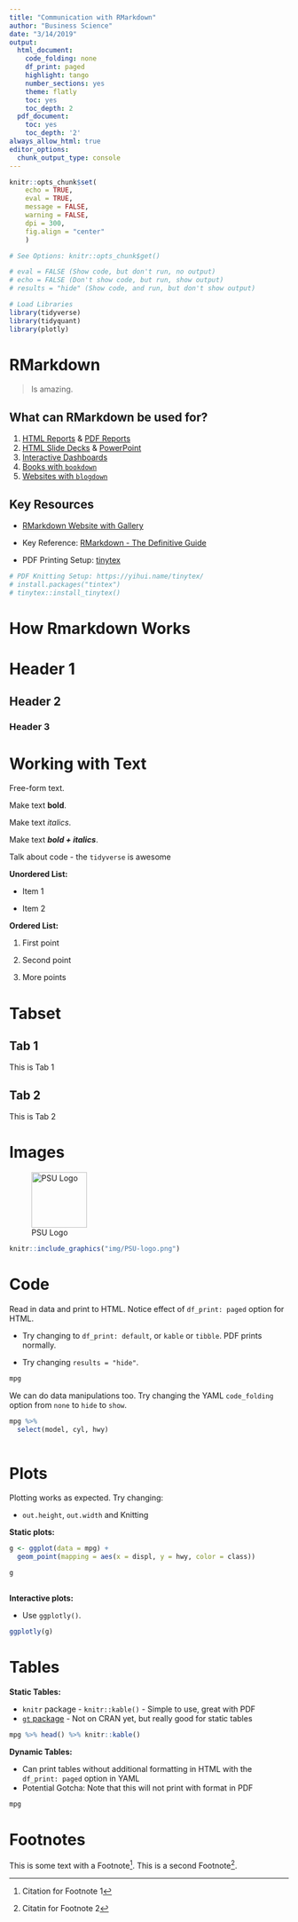```yaml
---
title: "Communication with RMarkdown"
author: "Business Science"
date: "3/14/2019"
output:
  html_document:
    code_folding: none
    df_print: paged
    highlight: tango
    number_sections: yes
    theme: flatly
    toc: yes
    toc_depth: 2
  pdf_document:
    toc: yes
    toc_depth: '2'
always_allow_html: true
editor_options: 
  chunk_output_type: console
---
```


```r
knitr::opts_chunk$set(
    echo = TRUE,
    eval = TRUE,
    message = FALSE,
    warning = FALSE,
    dpi = 300,
    fig.align = "center"
    )

# See Options: knitr::opts_chunk$get()
```

```r

# eval = FALSE (Show code, but don't run, no output)
# echo = FALSE (Don't show code, but run, show output)
# results = "hide" (Show code, and run, but don't show output)

# Load Libraries
library(tidyverse)
library(tidyquant)
library(plotly)
```

# RMarkdown

> Is amazing.

## What can RMarkdown be used for?

1.  [HTML Reports](https://bookdown.org/yihui/rmarkdown/html-document.html) & [PDF Reports](https://bookdown.org/yihui/rmarkdown/pdf-document.html)
2.  [HTML Slide Decks](https://bookdown.org/yihui/rmarkdown/ioslides-presentation.html) & [PowerPoint](https://bookdown.org/yihui/rmarkdown/powerpoint-presentation.html)
3.  [Interactive Dashboards](https://rmarkdown.rstudio.com/flexdashboard/index.html)
4.  [Books with `bookdown`](https://bookdown.org/)
5.  [Websites with `blogdown`](https://bookdown.org/yihui/blogdown/)

## Key Resources

-   [RMarkdown Website with Gallery](https://rmarkdown.rstudio.com/index.html)

-   Key Reference: [RMarkdown - The Definitive Guide](https://bookdown.org/yihui/rmarkdown/)

-   PDF Printing Setup: [tinytex](https://yihui.name/tinytex/)

```r
# PDF Knitting Setup: https://yihui.name/tinytex/ 
# install.packages("tintex")
# tinytex::install_tinytex()
```

# How Rmarkdown Works

# Header 1

## Header 2

### Header 3

# Working with Text

Free-form text.

Make text **bold**.

Make text *italics*.

Make text ***bold + italics***.

Talk about code - the `tidyverse` is awesome

**Unordered List:**

-   Item 1

-   Item 2

**Ordered List:**

1.  First point

2.  Second point

3.  More points

# Tabset {.tabset .tabset-fade .tabset-pills}

## Tab 1

This is Tab 1

## Tab 2

This is Tab 2

# Images

![PSU Logo](img/PSU-logo.png){width="100px"}

```r
knitr::include_graphics("img/PSU-logo.png")
```

# Code

Read in data and print to HTML. Notice effect of `df_print: paged` option for HTML.

-   Try changing to `df_print: default`, or `kable` or `tibble`. PDF prints normally.

-   Try changing `results = "hide"`.

```r
mpg
```

We can do data manipulations too. Try changing the YAML `code_folding` option from `none` to `hide` to `show`.

```r
mpg %>%
  select(model, cyl, hwy) 
  
```

# Plots

Plotting works as expected. Try changing:

-   `out.height`, `out.width` and Knitting

**Static plots:**

```r
g <- ggplot(data = mpg) + 
  geom_point(mapping = aes(x = displ, y = hwy, color = class))

g
  
```

**Interactive plots:**

-   Use `ggplotly()`.

```r
ggplotly(g)
```

# Tables

**Static Tables:**

-   `knitr` package - `knitr::kable()` - Simple to use, great with PDF
-   [`gt` package](https://gt.rstudio.com/) - Not on CRAN yet, but really good for static tables

```r
mpg %>% head() %>% knitr::kable()
```

**Dynamic Tables:**

-   Can print tables without additional formatting in HTML with the `df_print: paged` option in YAML
-   Potential Gotcha: Note that this will not print with format in PDF

```r
mpg 
```

# Footnotes

This is some text with a Footnote[^1]. This is a second Footnote[^2].

[^1]: Citation for Footnote 1

[^2]: Citatin for Footnote 2
